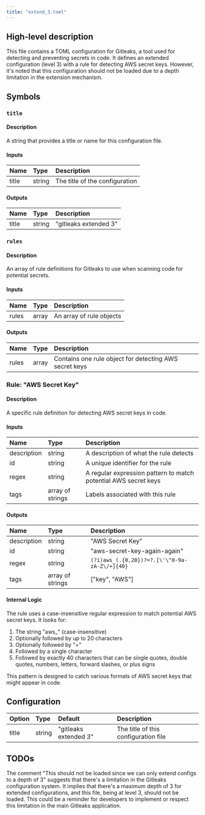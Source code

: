 ```yaml
---
title: "extend_3.toml"
---
```


## High-level description
This file contains a TOML configuration for Gitleaks, a tool used for detecting and preventing secrets in code. It defines an extended configuration (level 3) with a rule for detecting AWS secret keys. However, it's noted that this configuration should not be loaded due to a depth limitation in the extension mechanism.

## Symbols

### `title`
#### Description
A string that provides a title or name for this configuration file.

#### Inputs
| Name | Type | Description |
|:-----|:-----|:------------|
| title | string | The title of the configuration |

#### Outputs
| Name | Type | Description |
|:-----|:-----|:------------|
| title | string | "gitleaks extended 3" |

### `rules`
#### Description
An array of rule definitions for Gitleaks to use when scanning code for potential secrets.

#### Inputs
| Name | Type | Description |
|:-----|:-----|:------------|
| rules | array | An array of rule objects |

#### Outputs
| Name | Type | Description |
|:-----|:-----|:------------|
| rules | array | Contains one rule object for detecting AWS secret keys |

### Rule: "AWS Secret Key"
#### Description
A specific rule definition for detecting AWS secret keys in code.

#### Inputs
| Name | Type | Description |
|:-----|:-----|:------------|
| description | string | A description of what the rule detects |
| id | string | A unique identifier for the rule |
| regex | string | A regular expression pattern to match potential AWS secret keys |
| tags | array of strings | Labels associated with this rule |

#### Outputs
| Name | Type | Description |
|:-----|:-----|:------------|
| description | string | "AWS Secret Key" |
| id | string | "aws-secret-key-again-again" |
| regex | string | ```(?i)aws_(.{0,20})?=?.[\'\"0-9a-zA-Z\/+]{40}``` |
| tags | array of strings | ["key", "AWS"] |

#### Internal Logic
The rule uses a case-insensitive regular expression to match potential AWS secret keys. It looks for:
1. The string "aws_" (case-insensitive)
2. Optionally followed by up to 20 characters
3. Optionally followed by "="
4. Followed by a single character
5. Followed by exactly 40 characters that can be single quotes, double quotes, numbers, letters, forward slashes, or plus signs

This pattern is designed to catch various formats of AWS secret keys that might appear in code.

## Configuration
| Option | Type | Default | Description |
|:-------|:-----|:--------|:------------|
| title | string | "gitleaks extended 3" | The title of this configuration file |

## TODOs
The comment "This should not be loaded since we can only extend configs to a depth of 3" suggests that there's a limitation in the Gitleaks configuration system. It implies that there's a maximum depth of 3 for extended configurations, and this file, being at level 3, should not be loaded. This could be a reminder for developers to implement or respect this limitation in the main Gitleaks application.
